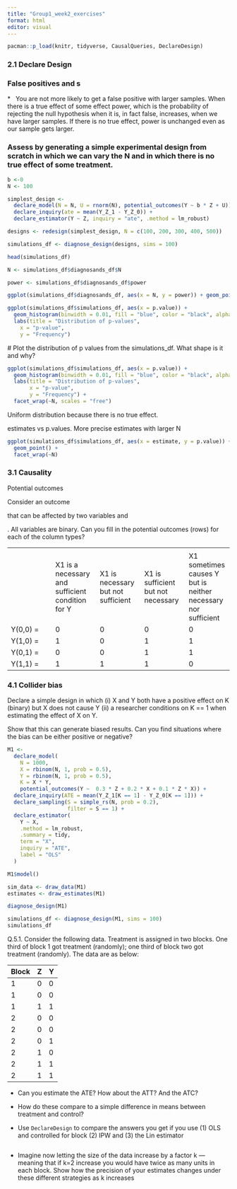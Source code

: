 ---
title: "Group1_week2_exercises"
format: html
editor: visual
---

```{r setup, include=FALSE}
pacman::p_load(knitr, tidyverse, CausalQueries, DeclareDesign)
```

### 2.1 Declare Design

### False positives and s

\*   You are not more likely to get a false positive with larger samples. When there is a true effect of some effect power, which is the probability of rejecting the null hypothesis when it is, in fact false, increases, when we have larger samples. If there is no true effect, power is unchanged even as our sample gets larger.

### Assess by generating a simple experimental design from scratch in which we can vary the N and in which there is no true effect of some treatment.

```{r}
b <-0
N <- 100

simplest_design <- 
  declare_model(N = N, U = rnorm(N), potential_outcomes(Y ~ b * Z + U)) + declare_assignment(Z = simple_ra(N), Y = reveal_outcomes(Y ~ Z)) + 
  declare_inquiry(ate = mean(Y_Z_1 - Y_Z_0)) + 
  declare_estimator(Y ~ Z, inquiry = "ate", .method = lm_robust)

designs <- redesign(simplest_design, N = c(100, 200, 300, 400, 500))

simulations_df <- diagnose_design(designs, sims = 100)

head(simulations_df)

N <- simulations_df$diagnosands_df$N

power <- simulations_df$diagnosands_df$power

ggplot(simulations_df$diagnosands_df, aes(x = N, y = power)) + geom_point()
```

```{r}
ggplot(simulations_df$simulations_df, aes(x = p.value)) +
  geom_histogram(binwidth = 0.01, fill = "blue", color = "black", alpha = 0.7) +
  labs(title = "Distribution of p-values",
   	x = "p-value",
   	y = "Frequency")
```

\# Plot the distribution of p values from the simulations_df. What shape is it and why?

```{r}
ggplot(simulations_df$simulations_df, aes(x = p.value)) +
  geom_histogram(binwidth = 0.01, fill = "blue", color = "black", alpha = 0.7) +
  labs(title = "Distribution of p-values",
       x = "p-value",
       y = "Frequency") +
  facet_wrap(~N, scales = "free")
```

Uniform distribution because there is no true effect.

estimates vs p.values. More precise estimates with larger N

```{r}
ggplot(simulations_df$simulations_df, aes(x = estimate, y = p.value)) +
  geom_point() +
  facet_wrap(~N)
```

### 3.1 Causality

Potential outcomes

Consider an outcome

that can be affected by two variables and

. All variables are binary. Can you fill in the potential outcomes (rows) for each of the column types?

|          |                                                  |                                    |                                    |                                                               |
|---------------|---------------|---------------|---------------|---------------|
|          |                                                  |                                    |                                    |                                                               |
|          | X1 is a necessary and sufficient condition for Y | X1 is necessary but not sufficient | X1 is sufficient but not necessary | X1 sometimes causes Y but is neither necessary nor sufficient |
| Y(0,0) = | 0                                                | 0                                  | 0                                  | 0                                                             |
| Y(1,0) = | 1                                                | 0                                  | 1                                  | 1                                                             |
| Y(0,1) = | 0                                                | 0                                  | 1                                  | 1                                                             |
| Y(1,1) = | 1                                                | 1                                  | 1                                  | 0                                                             |

### 4.1 **Collider bias**

Declare a simple design in which (i) X and Y both have a positive effect on K (binary) but X does not cause Y (ii) a researcher conditions on K == 1 when estimating the effect of X on Y.

Show that this can generate biased results. Can you find situations where the bias can be either positive or negative?

```{r}
M1 <- 
  declare_model(
    N = 1000, 
    X = rbinom(N, 1, prob = 0.5),
    Y = rbinom(N, 1, prob = 0.5),
    K = X * Y,
    potential_outcomes(Y ~  0.3 * Z + 0.2 * X + 0.1 * Z * X)) +
  declare_inquiry(ATE = mean(Y_Z_1[K == 1] - Y_Z_0[K == 1])) +
  declare_sampling(S = simple_rs(N, prob = 0.2), 
                   filter = S == 1) +
  declare_estimator(
    Y ~ X,
    .method = lm_robust,
    .summary = tidy,
    term = "X",
    inquiry = "ATE",
    label = "OLS"
  )

M1$model()

sim_data <- draw_data(M1)
estimates <- draw_estimates(M1)

diagnose_design(M1)

simulations_df <- diagnose_design(M1, sims = 100)
simulations_df

```

Q.5.1. Consider the following data. Treatment is assigned in two blocks. One third of block 1 got treatment (randomly); one third of block two got treatment (randomly). The data are as below:

| Block | Z   | Y   |
|-------|-----|-----|
| 1     | 0   | 0   |
| 1     | 0   | 0   |
| 1     | 1   | 1   |
| 2     | 0   | 0   |
| 2     | 0   | 0   |
| 2     | 0   | 1   |
| 2     | 1   | 0   |
| 2     | 1   | 1   |
| 2     | 1   | 1   |

-   Can you estimate the ATE? How about the ATT? And the ATC?

-   How do these compare to a simple difference in means between treatment and control?

-   Use `DeclareDesign` to compare the answers you get if you use (1) OLS and controlled for block (2) IPW and (3) the Lin estimator

    ```{r}

    ```

-   Imagine now letting the size of the data increase by a factor k --- meaning that if k=2 increase you would have twice as many units in each block. Show how the precision of your estimates changes under these different strategies as k increases

    ```{r}

    ```
